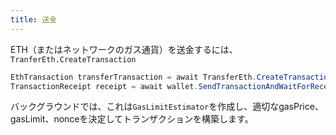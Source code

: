 ```yaml
---
title: 送金
---
```


ETH（またはネットワークのガス通貨）を送金するには、`TranferEth.CreateTransaction`

```csharp
EthTransaction transferTransaction = await TransferEth.CreateTransaction(client, wallet, recipientAddress, DecimalNormalizer.Normalize(1));
TransactionReceipt receipt = await wallet.SendTransactionAndWaitForReceipt(client, transferTransaction);
```

バックグラウンドでは、これは`GasLimitEstimator`を作成し、適切なgasPrice、gasLimit、nonceを決定してトランザクションを構築します。
